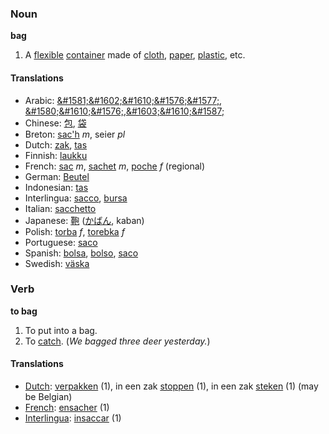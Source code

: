 === Noun ===
'''bag'''

# A [[flexible]] [[container]] made of [[cloth]], [[paper]], [[plastic]], etc.

==== Translations ====
*Arabic: [[&#1581;&#1602;&#1610;&#1576;&#1577;]], [[&#1580;&#1610;&#1576;]],[[&#1603;&#1610;&#1587;]]
*Chinese: [[包]], [[袋]]
*Breton: [[sac'h]] ''m'', seier ''pl''
*Dutch: [[zak]], [[tas]]
*Finnish: [[laukku]]
*French: [[sac]] ''m'', [[sachet]] ''m'', [[poche]] ''f'' (regional)
*German: [[Beutel]] 
*Indonesian: [[tas]]
*Interlingua: [[sacco]], [[bursa]]
*Italian: [[sacchetto]] 
*Japanese: [[鞄]] ([[かばん]], kaban)
*Polish: [[torba]] ''f'', [[torebka]] ''f''
*Portuguese: [[saco]] 
*Spanish: [[bolsa]], [[bolso]], [[saco]]
*Swedish: [[väska]]

=== Verb ===
'''to bag'''

# To put into a bag.
# To [[catch]].  (''We bagged three deer yesterday.'')

==== Translations ====
*[[Dutch]]: [[verpakken]] (1), in een zak [[stoppen]] (1), in een zak [[steken]]   (1) (may be Belgian)
*[[French]]: [[ensacher]] (1)
*[[Interlingua]]: [[insaccar]] (1)